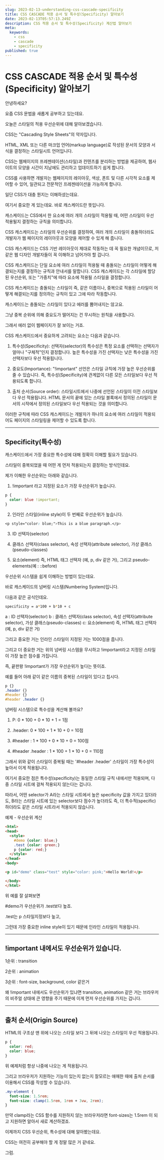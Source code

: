 ```yaml
---
slug: 2023-02-13-understanding-css-cascade-specificity
title: CSS CASCADE 적용 순서 및 특수성(Specificity) 알아보기
date: 2023-02-13T05:57:13.249Z
description: CSS 적용 순서 및 특수성(Specificity) 계산법 알아보기
meta:
  keywords:
    - css
    - cascade
    - specificity
published: true
---
```


# CSS CASCADE 적용 순서 및 특수성(Specificity) 알아보기

안녕하세요?

요즘 CSS 문법을 새롭게 공부하고 있는데요.

오늘은 스타일의 적용 우선순위에 대해 알아보겠습니다.

CSS는 "Cascading Style Sheets"의 약자입니다.

HTML, XML 또는 다른 마크업 언어(markup language)로 작성된 문서의 모양과 서식을 결정하는 스타일시트 언어입니다.

CSS는 웹페이지의 프레젠테이션(스타일)과 컨텐츠를 분리하는 방법을 제공하여, 웹사이트의 모양을 시간이 지남에도 관리하고 업데이트하기 쉽게 합니다.

CSS를 사용하면 개발자는 웹페이지의 레이아웃, 색상, 폰트 및 다른 시각적 요소를 제어할 수 있어, 일관되고 전문적인 프레젠테이션을 가능하게 합니다.

일단 CSS가 대충 뭔지는 이해하셨는데요.

여기서 중요한 게 있는데요. 바로 캐스케이드란 뜻입니다.

캐스케이드는 CSS에서 한 요소에 여러 개의 스타일이 적용될 때, 어떤 스타일이 우선 적용될지 결정하는 규칙을 의미합니다.

CSS 캐스케이드는 스타일의 우선순위를 결정하여, 여러 개의 스타일이 충돌하더라도 개발자가 웹 페이지의 레이아웃과 모양을 제어할 수 있게 해 줍니다.

CSS 캐스케이드는 CSS 기반 레이아웃이 제대로 작동하는 데 꼭 필요한 개념이므로, 저 같은 웹 디자인 개발자들이 꼭 이해하고 넘어가야 할 겁니다.

CSS 캐스케이드는 단일 요소에 여러 스타일이 적용될 때 충돌되는 스타일이 어떻게 해결되는지를 결정하는 규칙과 안내서를 말합니다. CSS 캐스케이드는 각 스타일에 할당된 우선순위, 또는 "가중치"에 따라 요소에 적용될 스타일을 결정합니다.

CSS 캐스케이드는 충돌되는 스타일이 즉, 같은 이름이나, 중복으로 적용된 스타일이 어떻게 해결되는지를 정의하는 규칙이 있고 그에 따라 작동합니다.

캐스케이드는 충돌되는 스타일이 있다고 에러를 뿜어내지는 않고요.

그냥 중복 순위에 의해 중요도가 떨어지는 건 무시하는 원칙을 사용합니다.

그래서 에러 없이 웹페이지가 잘 보이는 거죠.

CSS 캐스케이드에서 중요하게 고려되는 요소는 다음과 같습니다.

1. 특수성(Specificity): 선택자(selector)의 특수성은 특정 요소를 선택하는 선택자가 얼마나 "구체적"인지 결정합니다. 높은 특수성을 가진 선택자는 낮은 특수성을 가진 선택자보다 우선 적용됩니다.

2. 중요도(Importance): "!important" 선언은 스타일 규칙에 가장 높은 우선순위를 줄 수 있습니다.  즉, 특수성(Specificity)에 관계없이 다른 모든 스타일보다 우선 적용되도록 합니다.

3. 출처 순서(Source order): 스타일시트에서 나중에 선언된 스타일이 이전 스타일보다 우선 적용됩니다. HTML 문서의 끝에 있는 스타일 블록에서 정의된 스타일이 문서의 시작에서 정의된 스타일보다 우선 적용되는 것을 의미합니다.

이러한 규칙에 따라 CSS 캐스케이드는 개발자가 하나의 요소에 여러 스타일이 적용되어도 페이지의 스타일링을 제어할 수 있도록 합니다.

---

## Specificity(특수성)

캐스케이드에서 가장 중요한 특수성에 대해 정확히 이해할 필요가 있습니다.

스타일이 중복되었을 때 어떤 게 먼저 적용되는지 결정하는 방식인데요.

제가 이해한 우선순위는 아래와 같습니다.

1. !important 라고 지정된 요소가 가장 우선순위가 높습니다.

```css
p {
  color: blue !important;
}
```

2. 인라인 스타일(inline style)이 두 번째로 우선순위가 높습니다.

```css
<p style="color: blue;">This is a blue paragraph.</p>
```

3. ID 선택자(selector)

4. 클래스 선택자(class selector), 속성 선택자(attribute selector), 가상 클래스(pseudo-classes)

5. 요소(element) 즉, HTML 태그 선택자 (예, p, div 같은 거), 그리고 pseudo-elements(예 : ::before)

우선순위 시스템을 쉽게 이해하는 방법이 있는데요.

바로 캐스케이드의 넘버링 시스템(Numbering System)입니다.

다음과 같은 공식인데요.

```bash
specificity = a*100 + b*10 + c
```
a : ID 선택자(selector)
b : 클래스 선택자(class selector), 속성 선택자(attribute selector), 가상 클래스(pseudo-classes)
c: 요소(element) 즉, HTML 태그 선택자 (예, p, div 같은 거)

그리고 중요한 거는 인라인 스타일이 지정된 거는 1000점을 줍니다.

그리고 더 중요한 거는 위의 넘버링 시스템을 무시하고 !important라고 지정된 스타일이 가장 높은 점수를 가집니다.

즉, 끝판왕 !important가 가장 우선순위가 높다는 뜻이죠.

예를 들어 아래 같이 같은 이름의 중복된 스타일이 있다고 칩시다.

```css
p {}
.header {}
#header {}
#header .header {}
```
넘버링 시스템으로 특수성을 계산해 볼까요?

1. P: 0 * 100 + 0 * 10 + 1 = 1점

2. .header: 0 * 100 + 1 * 10 + 0 = 10점

3. #header : 1 * 100 + 0 * 10 + 0 = 100점

4. #header .header : 1 * 100 + 1 * 10 + 0 = 110점

그래서 위와 같이 스타일이 중복될 때는 '#header .header' 스타일이 가장 특수성이 높아서 이게 적용됩니다.

여기서 중요한 점은 특수성(specificity)는 동일한 스타일 규칙 내에서만 적용되며, 다중 스타일 시트에 걸쳐 적용되지 않는다는 겁니다.

따라서, 어떤 selector가 A라는 스타일 시트에서 높은 specificity 값을 가지고 있더라도, B라는 스타일 시트에 있는 selector보다 점수가 높더라도 즉, 더 특수적(specific)하더라도 같은 스타일 시트라서 적용되지 않습니다.


예제 - 우선순위 계산

```html
<html>
<head>
  <style>
    #demo {color: blue;}
    .test {color: green;}
    p {color: red;}
  </style>
</head>
<body>

<p id="demo" class="test" style="color: pink;">Hello World!</p>

</body>
</html>
```

위 예를 잘 살펴보면

#demo가 우선순위가 .test보다 높죠.

.test는 p 스타일지정보다 높고,

그런데 가장 중요한 inline style이 있기 때문에 인라인 스타일이 적용됩니다.

---

## !important 내에서도 우선순위가 있습니다.

1순위 : transition

2순위 : animation

3순위 : font-size, background, color 같은거

왜 !important 내에서도 우선순위가 있냐면 transition, animation 같은 거는 브라우저의 비주얼 상태에 큰 영향을 주기 때문에 이게 먼저 우선순위를 가지는 겁니다.

---

## 출처 순서(Origin Source)

HTML의 구조상 맨 위에 나오는 스타일 보다 그 뒤에 나오는 스타일이 우선 적용됩니다.

```css
p {
  color: red;
  color: blue;
}
```

위 예제처럼 항상 나중에 나오는 게 적용됩니다.

그리고 브라우저가 지원하는 기능이 있는지 없는지 잘모르는 애매한 때에 출처 순서를 이용해서 CSS를 작성할 수 있습니다.

```css
.my-element {
  font-size: 1.5rem;
  font-size: clamp(1.5rem, 1rem + 3vw, 2rem);
}
```

만약 clamp라는 CSS 함수를 지원하지 않는 브라우저라면 font-sizes는 1.5rem 이 되고 지원하면 알아서 새로 계산하겠죠.

이제까지 CSS 우선순위, 특수성에 대해 알아봤는데요.

CSS는 여전히 공부해야 할 게 정말 많은 거 같네요.

그럼.
